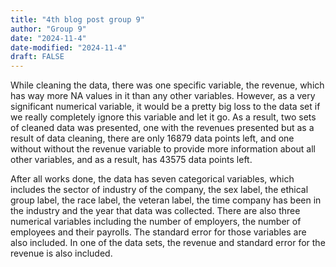 ```yaml
---
title: "4th blog post group 9"
author: "Group 9"
date: "2024-11-4"
date-modified: "2024-11-4"
draft: FALSE
---
```


While cleaning the data, there was one specific variable, the revenue, which has way more NA values in it than any other variables. However, as a very significant numerical variable, it would be a pretty big loss to the data set if we really completely ignore this variable and let it go. As a result, two sets of cleaned data was presented, one with the revenues presented but as a result of data cleaning, there are only 16879 data points left, and one without without the revenue variable to provide more information about all other variables, and as a result, has 43575 data points left.

After all works done, the data has seven categorical variables, which includes the sector of industry of the company, the sex label, the ethical group label, the race label, the veteran label, the time company has been in the industry and the year that data was collected. There are also three numerical variables including the number of employers, the number of employees and their payrolls. The standard error for those variables are also included. In one of the data sets, the revenue and standard error for the revenue is also included.
